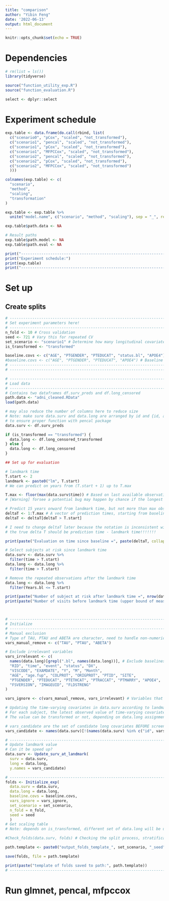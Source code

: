 ```yaml
---
title: "comparison"
author: "Yibin Feng"
date: '2022-06-13'
output: html_document
---
```


```r
knitr::opts_chunk$set(echo = TRUE)
```

# Dependencies
```r
# rm(list = ls())
library(tidyverse)

source("function_utility_exp.R")
source("function_evaluation.R")

select <- dplyr::select
```


# Experiment schedule

```r
exp.table <- data.frame(do.call(rbind, list(
  c("scenario0", "pCox", "scaled", "not_transformed"),
  c("scenario1", "pencal", "scaled", "not_transformed"),
  c("scenario1", "pCox", "scaled", "not_transformed"),
  c("scenario1", "MFPCCox", "scaled", "not_transformed"),
  c("scenario2", "pencal", "scaled", "not_transformed"),
  c("scenario2", "pCox", "scaled", "not_transformed"),
  c("scenario2", "MFPCCox", "scaled", "not_transformed")
  )))

colnames(exp.table) <- c(
  "scenario",
  "method",
  "scaling",
  "transformation"
)

exp.table <- exp.table %>%
  unite("model.name", c("scenario", "method", "scaling"), sep = "_", remove = FALSE)

exp.table$path.data <- NA

# Result paths
exp.table$path.model <- NA
exp.table$path.eval <- NA

print("----------------------------------------------------------------------")
print("Experiment schedule:")
print(exp.table)
print("----------------------------------------------------------------------")
```


# Set up



## Create splits

```r
# -----------------------------------------------------------------------------------
# Set experiment parameters here!
# -----------------------------------------------------------------------------------
n_fold <- 10 # Cross validation
seed <- 721 # Vary this for repeated CV
set_scenario <- "scenario1" # Determine how many longitudinal covariates to use
is_transformed <- "transformed"

baseline.covs <- c("AGE", "PTGENDER", "PTEDUCAT", "status.bl", "APOE4") # Baseline covariates
#baseline.covs <- c("AGE", "PTGENDER", "PTEDUCAT", "APOE4") # Baseline covariates
# -----------------------------------------------------------------------------------
# -----------------------------------------------------------------------------------

# -----------------------------------------------------------------------------------
# Load data
# -----------------------------------------------------------------------------------
# Contains two dataframes df.surv_preds and df.long_censored
path.data <- "adni_cleaned.RData"
load(path.data)

# may also reduce the number of columns here to reduce size
# Note: make sure data.surv and data.long are arranged by id and {id, age.fup}
# to ensure proper function with pencal package
data.surv <- df.surv_preds

if (is_transformed == "transformed") {
  data.long <- df.long_censored_transformed
} else {
  data.long <- df.long_censored
}

## Set up for evaluation

# landmark time
T.start <- 2
landmark <- paste0("lm", T.start)
# We can predict on years from (T.start + 1) up to T.max

T.max <- floor(max(data.surv$time)) # Based on last available observation in train set
# [Warning] forsee a potential bug may happen by chance if the longest observation is in test set, but not train

# Predict 15 years onward from landmark time, but not more than max observed time
deltaT <- 1:T.max # A vector of prediction times, starting from baseline onward
deltaT <- deltaT[deltaT > T.start]

# I need to change deltaT later because the notation is inconsistent with the symbol in paper
# the true delta T should be prediction time - landmark time!!!!!!!

print(paste("Evaluation on time since baseline =", paste(deltaT, collapse = " ")))

# Select subjects at risk since landmark time
data.surv <- data.surv %>%
  filter(time > T.start)
data.long <- data.long %>%
  filter(time > T.start)

# Remove the repeated observations after the landmark time
data.long <- data.long %>%
  filter(Years.bl <= T.start)

print(paste("Number of subject at risk after landmark time =", nrow(data.surv)))
print(paste("Number of visits before landmark time (upper bound of measurements) =", nrow(data.long)))



# -----------------------------------------------------------------------------------
# Initialize
# -----------------------------------------------------------------------------------
# Manual exclusion
# Type of TAU, PTAU and ABETA are character, need to handle non-numerical values first. currently excluded
vars_manual_remove <- c("TAU", "PTAU", "ABETA")

# Exclude irrelevant variables
vars_irrelevant <- c(
  names(data.long)[grepl(".bl", names(data.long))], # Exclude baselines, Years.bl, Month.bl
  "RID", "time", "event", "status", "DX",
  "VISCODE", "EXAMDATE", "Y", "M", "Month",
  "AGE", "age.fup", "COLPROT", "ORIGPROT", "PTID", "SITE",
  "PTGENDER", "PTEDUCAT", "PTETHCAT", "PTRACCAT", "PTMARRY", "APOE4",
  "FSVERSION", "IMAGEUID", "FLDSTRENG"
)

vars_ignore <- c(vars_manual_remove, vars_irrelevant) # Variables that will not be considered as long covariates

# Updating the time-varying covariates in data.surv according to landmark time
# For each subject, the latest observed value of time-varying covariate is used
# The value can be transformed or not, depending on data.long assignment

# vars_candidate are the set of candidate long covariates BEFORE screening
vars_candidate <- names(data.surv)[!(names(data.surv) %in% c("id", vars_ignore))]

# -----------------------------------------------------------------------------------
# Update landmark value
# Can it be speed up?
data.surv <- Update_surv_at_landmark(
  surv = data.surv, 
  long = data.long, 
  y.names = vars_candidate)

# -----------------------------------------------------------------------------------
folds <- Initialize_exp(
  data.surv = data.surv,
  data.long = data.long,
  baseline.covs = baseline.covs,
  vars_ignore = vars_ignore,
  set_scenario = set_scenario,
  n_fold = n_fold,
  seed = seed
  )
# Get scaling table
# Note: depends on is_transformed, different set of data.long will be used, hence different scaling factor will be determined

#Check_folds(data.surv, folds) # Checking the split process, stratification

path.template <- paste0("output_folds_template_", set_scenario, "_seed", seed, "_", landmark, "_", is_transformed, ".RData")

save(folds, file = path.template)

print(paste("template of folds saved to path:", path.template))
# -----------------------------------------------------------------------------------
```


# Run glmnet, pencal, mfpccox


